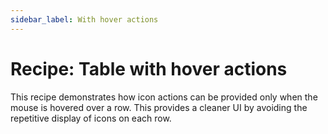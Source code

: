 ```yaml
---
sidebar_label: With hover actions
---
```


# Recipe: Table with hover actions

This recipe demonstrates how icon actions can be provided only when the mouse is hovered over a row. This provides a cleaner UI by
avoiding the repetitive display of icons on each row.

<RecipeDemo initialpath="/recipes/table/hover-icon-actions.html" />
